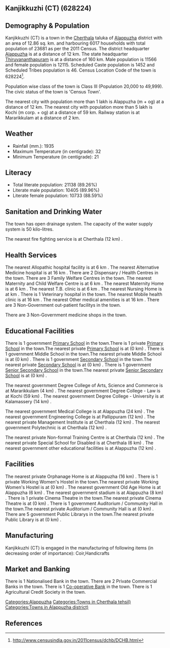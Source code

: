 {{Infobox settlement
| name=Kanjikkuzhi (CT)
| native_name=
| native_name_lang=
| other_name=
| nickname=
| settlement_type=Town
| image_skyline=
| image_alt=
| image_caption=
| pushpin_map=India Kerala
| pushpin_label_position=right
| pushpin_map_alt=
| pushpin_map_caption=Location in Kerala, India
| latd=
| latm=
| lats=
| latNS=
| longd=
| longm=
| longs=
| longEW=
| coordinates_display=inline,title
| subdivision_type=Country
| subdivision_name={{flag|India}}
| subdivision_type1=[[States and territories of India|State]]
| subdivision_name1=Kerala 
| subdivision_type2=[[List of districts of India|District]]
| subdivision_name2=Alappuzha
| subdivision_type3=Tahsil
| subdivision_name3=Cherthala
| website=
| established_title=<!-- Established -->
| established_date=
| founder=
| named_for=
| government_type=
| governing_body=
| unit_pref=Metric
| area_footnotes=
| area_rank=
| area_total_km2=12.86
| elevation_footnotes=
| elevation_m=
| population_total=23681
| population_as_of=2011
| population_rank=
| population_density_km2=1841
| population_demonym=
| population_footnotes=
| demographics_type1=Languages=
| demographics1_title1=Official=
| demographics1_info1=[[Malayalam language|Malayalam]]
| timezone1=[[Indian Standard Time|IST]]
| utc_offset1==+5:30
| postal_code_type=[[Postal Index Number|PIN]]
| postal_code=
| area_code_type=Telephone code
| area_code=
| registration_plate=
| blank1_name_sec1=Nearest city
| blank1_info_sec1=[[Alappuzha (m + og)]]
| blank2_name_sec1=[[Human sex ratio|Sex ratio]]
| blank2_info_sec1=1047
| blank3_name_sec1=Literacy
| blank3_info_sec1=89.26%
| blank1_name_sec2=[[2011 Census of India|2011 census]] code
| blank1_info_sec2=628224
| footnotes=
}}

== Kanjikkuzhi (CT) (628224) ==

== Demography & Population ==

Kanjikkuzhi (CT) is a town in the [[Cherthala]] taluka of [[Alappuzha]] district with an area of 12.86 sq. km. and harbouring 6017 households with total population of 23681 as per the 2011 Census. The district headquarter [[Alappuzha]] is at a distance of 12 km. The state headquarter [[Thiruvananthapuram]] is at a distance of 160 km. Male population is 11566 and female population is 12115. Scheduled Caste population is 1452 and Scheduled Tribes population is 46. Census Location Code of the town is 628224<ref>http://www.censusindia.gov.in/2011census/dchb/DCHB.html</ref>.

Population wise class of the town is Class III (Population 20,000 to 49,999).
The civic status of the town is 'Census Town'.

The nearest city with population more than 1 lakh is Alappuzha (m + og) at a distance of 12 km. The nearest city with population more than 5 lakh is Kochi (m corp. + og)  at a distance of 59 km. Railway station is at Mararikkulam at a distance of 2 km.


== Weather ==  
* Rainfall (mm.): 1935 
* Maximum Temperature (in centigrade): 32
* Minimum Temperature (in centigrade): 21


== Literacy ==  
* Total literate population: 21138 (89.26%)
* Literate male population: 10405 (89.96%)
* Literate female population: 10733 (88.59%)


== Sanitation and Drinking Water ==  
The town has open drainage system.
The capacity of the water supply system is 50 kilo-litres.

The nearest fire fighting service is at Cherthala (12 km) .


== Health Services ==
The nearest Allopathic hospital facility is at 6 km .
The nearest Alternative Medicine hospital is at 16 km .
There are 2 Dispensary / Health Centres in the town.
There are 3 Family Welfare Centres in the town.
The nearest Maternity and Child Welfare Centre is at 6 km .
The nearest Maternity Home is at 6 km .
The nearest T.B. clinic is at 6 km .
The nearest Nursing Home is at  km .
There is 1 Veterinary hospital in the town.
The nearest Mobile health clinic is at 16 km .
The nearest Other medical amenities is at 16 km .
There are 3 Non-Government out-patient facilitys in the town.


There are 3 Non-Government medicine shops in the town.


== Educational Facilities ==
There is 1 government [[Primary School]] in the town.There is 1 private [[Primary School]] in the town.The nearest private [[Primary School]] is at  (0 km) .
There is 1 government Middle School in the town.The nearest private Middle School is at  (0 km) .
There is 1 government [[Secondary School]] in the town.The nearest private [[Secondary School]] is at  (0 km) .
There is 1 government [[Senior Secondary School]] in the town.The nearest private [[Senior Secondary School]] is at  (0 km) .
 
 
 
 
 
The nearest government Degree College of Arts, Science and Commerce is at Mararikkulam (4 km) .
The nearest government Degree College - Law is at Kochi (59 km) .
The nearest government Degree College - University is at Kalamassery (14 km) .
 
The nearest government Medical College is at Alappuzha (24 km) .
The nearest government Engineering College is at Pallippuram (12 km) .
The nearest private Management Institute is at Cherthala (12 km) .
The nearest government Polytechnic is at Cherthala (12 km) .
 
The nearest private Non-formal Training Centre is at Cherthala (12 km) .
The nearest private Special School for Disabled is at Cherthala (6 km) .
The nearest government other educational facilities is at Alappuzha  (12 km) .


== Facilities ==
The nearest private Orphanage Home is at Alappuzha (16 km) .
There is 1 private Working Women's Hostel in the town.The nearest private Working Women's Hostel is at  (0 km) .
The nearest government Old Age Home is at Alappuzha (6 km) .
The nearest government stadium is at Alappuzha (8 km) .
There is 1 private Cinema Theatre in the town.The nearest private Cinema Theatre is at  (0 km) .
There is 1 government Auditorium / Community Hall in the town.The nearest private Auditorium / Community Hall is at  (0 km) .
There are 5 government Public Librarys in the town.The nearest private Public Library is at  (0 km) .


== Manufacturing ==
Kanjikkuzhi (CT) is engaged in the manufacturing of following items (in decreasing order of importance): Coir,Handicrafts


== Market and Banking ==
There is 1 Nationalised Bank in the town.
There are 2 Private Commercial Banks in the town.
There is 1 [[Co-operative Bank]] in the town.
There is 1 Agricultural Credit Society in the town.



[[Categories:Alappuzha]]
[[Categories:Towns in Cherthala tehsil)]]
[[Categories:Towns in Alappuzha district)]]


== References ==
{{Reflist}}


